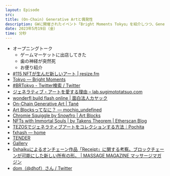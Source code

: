 ```yaml
---
layout: Episode
src: 
title: (On-Chain) Generative Artと偶発性
description: GWに開催されたイベント「Bright Moments Tokyo」を紹介しつつ、Generative Artの歴史やOn-Chain Generative Artの面白さ、楽しみ方、よく使うサービスなどについて話しました。
date: 2023年5月19日（金）
time: 分秒
---
```


- オープニングトーク
  - ゲームマーケットに出店してきた
  - 歯の神経が突然死
  - お便り紹介
- [#115 NFTが生んだ新しいアート | resize.fm](https://resize.fm/ep/115-the-new-creator-economy)
- [Tokyo — Bright Moments](https://www.brightmoments.io/tokyo)
- [#BRTokyo - Twitter検索 / Twitter](https://twitter.com/hashtag/BRTokyo)
- [ジェネラティブ・アートを愛する理由 – lab.sugimototatsuo.com](https://lab.sugimototatsuo.com/2018/09/why-love-generative-art/)
- [wonderfl build flash online | 面白法人カヤック](https://www.kayac.com/service/other/94)
- [On-Chain Generative Art | Tané](https://tanelabs.com/ja/articles/r9wzc6zihai)
- [Art Blocksってなに？ — mochio_undefined](https://mirror.xyz/0x7e48d7E5fA4CDE9bFdD6ED24bF411671a2C0F4C9/RkcxqUsScj3ehZtpFjbZsBuwn5ROH9xH0_7mDALcPq4)
- [Chromie Squiggle by Snowfro | Art Blocks](https://www.artblocks.io/collections/curated/projects/0x059edd72cd353df5106d2b9cc5ab83a52287ac3a/0)
- [NFTs with Immortal Souls | by Takens Theorem | Etherscan Blog](https://medium.com/etherscan-blog/souls-of-immortal-nfts-de212a840de5)
- [TEZOSでジェネラティブアートをコレクションする方法｜Pochita](https://note.com/pochita_nft/n/ncadd6ee650e9)
- [fxhash — home](https://www.fxhash.xyz/)
- [TENDER](https://tender.art/)
- [Gallery](https://gallery.so/)
- [0xhaikuによるオンチェーン作品「Receipt」に関する考察。ブロックチェーンが可能にした新しい所有の形。 | MASSAGE MAGAZINE マッサージマガジン](https://themassage.jp/archives/17710)
- [dom（@dhof）さん / Twitter](https://twitter.com/dhof)


